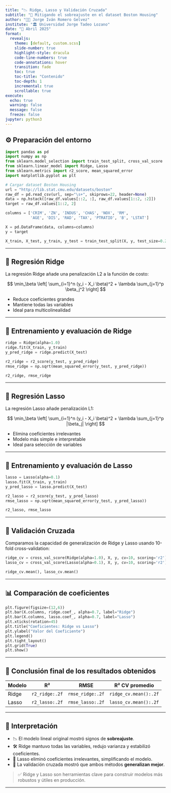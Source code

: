 ```yaml
---
title: "📉 Ridge, Lasso y Validación Cruzada"
subtitle: "🔧 Mitigando el sobreajuste en el dataset Boston Housing"
author: "👨‍🏫 Jorge Iván Romero Gelvez"
institute: "🏛️ Universidad Jorge Tadeo Lozano"
date: "📅 Abril 2025"
format:
  revealjs:
    theme: [default, custom.scss]
    slide-number: true
    highlight-style: dracula
    code-line-numbers: true
    code-annotations: hover
    transition: fade
    toc: true
    toc-title: "Contenido"
    toc-depth: 1
    incremental: true
    scrollable: true
execute:
  echo: true
  warning: false
  message: false
  freeze: false
jupyter: python3
---
```


## ⚙️ Preparación del entorno

```python
import pandas as pd
import numpy as np
from sklearn.model_selection import train_test_split, cross_val_score
from sklearn.linear_model import Ridge, Lasso
from sklearn.metrics import r2_score, mean_squared_error
import matplotlib.pyplot as plt

# Cargar dataset Boston Housing
url = "http://lib.stat.cmu.edu/datasets/boston"
raw_df = pd.read_csv(url, sep="\s+", skiprows=22, header=None)
data = np.hstack([raw_df.values[::2, :], raw_df.values[1::2, :2]])
target = raw_df.values[1::2, 2]

columns = ['CRIM', 'ZN', 'INDUS', 'CHAS', 'NOX', 'RM',
           'AGE', 'DIS', 'RAD', 'TAX', 'PTRATIO', 'B', 'LSTAT']

X = pd.DataFrame(data, columns=columns)
y = target

X_train, X_test, y_train, y_test = train_test_split(X, y, test_size=0.2, random_state=42)
```

---

## 🧮 Regresión Ridge

La regresión Ridge añade una penalización L2 a la función de costo:

$$
\min_\beta \left[ \sum_{i=1}^n (y_i - X_i \beta)^2 + \lambda \sum_{j=1}^p \beta_j^2 \right]
$$

- Reduce coeficientes grandes
- Mantiene todas las variables
- Ideal para multicolinealidad

---

## 🔧 Entrenamiento y evaluación de Ridge

```python
ridge = Ridge(alpha=1.0)
ridge.fit(X_train, y_train)
y_pred_ridge = ridge.predict(X_test)

r2_ridge = r2_score(y_test, y_pred_ridge)
rmse_ridge = np.sqrt(mean_squared_error(y_test, y_pred_ridge))

r2_ridge, rmse_ridge
```

---

## 🧹 Regresión Lasso

La regresión Lasso añade penalización L1:

$$
\min_\beta \left[ \sum_{i=1}^n (y_i - X_i \beta)^2 + \lambda \sum_{j=1}^p |\beta_j| \right]
$$

- Elimina coeficientes irrelevantes
- Modelo más simple e interpretable
- Ideal para selección de variables

---

## 🔧 Entrenamiento y evaluación de Lasso

```python
lasso = Lasso(alpha=0.1)
lasso.fit(X_train, y_train)
y_pred_lasso = lasso.predict(X_test)

r2_lasso = r2_score(y_test, y_pred_lasso)
rmse_lasso = np.sqrt(mean_squared_error(y_test, y_pred_lasso))

r2_lasso, rmse_lasso
```

---

## 🔁 Validación Cruzada

Comparamos la capacidad de generalización de Ridge y Lasso usando 10-fold cross-validation:

```python
ridge_cv = cross_val_score(Ridge(alpha=1.0), X, y, cv=10, scoring='r2')
lasso_cv = cross_val_score(Lasso(alpha=0.1), X, y, cv=10, scoring='r2')

ridge_cv.mean(), lasso_cv.mean()
```

---

## 📊 Comparación de coeficientes

```python
plt.figure(figsize=(12,6))
plt.bar(X.columns, ridge.coef_, alpha=0.7, label="Ridge")
plt.bar(X.columns, lasso.coef_, alpha=0.7, label="Lasso")
plt.xticks(rotation=45)
plt.title("Coeficientes: Ridge vs Lasso")
plt.ylabel("Valor del Coeficiente")
plt.legend()
plt.tight_layout()
plt.grid(True)
plt.show()
```

---

## 📌 Conclusión final de los resultados obtenidos

| Modelo | R² | RMSE | R² CV promedio |
|--------|----|------|----------------|
| Ridge  | `r2_ridge:.2f` | `rmse_ridge:.2f` | `ridge_cv.mean():.2f` |
| Lasso  | `r2_lasso:.2f` | `rmse_lasso:.2f` | `lasso_cv.mean():.2f` |

---

## 🧠 Interpretación

- 📉 El modelo lineal original mostró signos de **sobreajuste**.
- 🛠️ Ridge mantuvo todas las variables, redujo varianza y estabilizó coeficientes.
- 🧹 Lasso eliminó coeficientes irrelevantes, simplificando el modelo.
- 🔄 La validación cruzada mostró que ambos métodos **generalizan mejor**.

> ✅ Ridge y Lasso son herramientas clave para construir modelos más robustos y útiles en producción.

---

